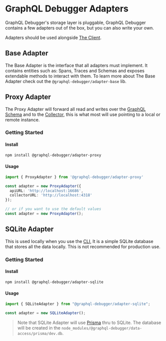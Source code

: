 # GraphQL Debugger Adapters

GraphQL Debugger's storage layer is pluggable, GraphQL Debugger contains a few adapters out of the box, but you can also write your own.

Adapters should be used alongside [The Client](/docs/packages/client).

## Base Adapter

The Base Adapter is the interface that all adapters must implement. It contains entities such as: Spans, Traces and Schemas and exposes extendable methods to interact with them. To learn more about The Base Adapter check out the `@graphql-debugger/adapter-base` lib.

## Proxy Adapter

The Proxy Adapter will forward all read and writes over the [GraphQL Schema](/docs/packages/graphql-schema) and to the [Collector](/docs/components/collector), this is what most will use pointing to a local or remote instance.

### Getting Started

#### Install

```bash
npm install @graphql-debugger/adapter-proxy
```

#### Usage

```ts
import { ProxyAdapter } from '@graphql-debugger/adapter-proxy'

const adapter = new ProxyAdapter({
  apiURL: 'http://localhost:16686',
  collectorURL: 'http://localhost:4318'
});

// or if you want to use the default values
const adapter = new ProxyAdapter();
```

## SQLite Adapter

This is used locally when you use the [CLI](/docs/packagaes/cli), It is a simple SQLite database that stores all the data locally. This is not recommended for production use.

### Getting Started

#### Install

```bash
npm install @graphql-debugger/adapter-sqlite
```

#### Usage

```ts
import { SQLiteAdapter } from "@graphql-debugger/adapter-sqlite";

const adapter = new SQLiteAdapter();
```

> Note that SQLite Adapter will use [Prisma](https://prisma.io) thru to SQLite. The database will be created in the `node_modules/@graphql-debugger/data-access/prisma/dev.db`.
